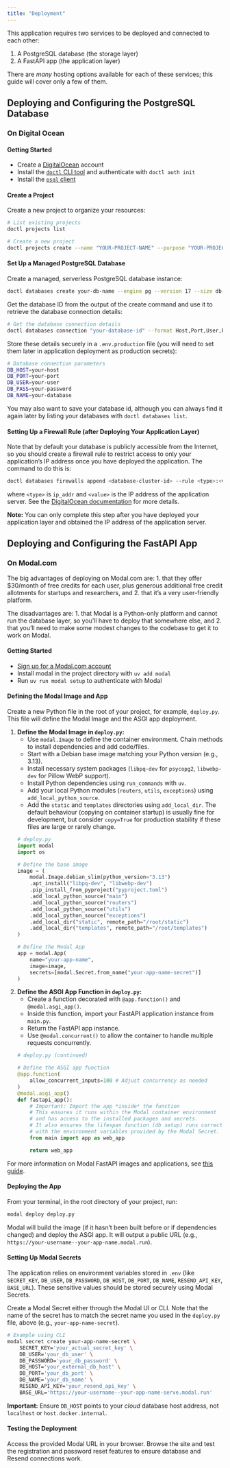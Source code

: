 ```yaml
---
title: "Deployment"
---
```


This application requires two services to be deployed and connected to each other:

1. A PostgreSQL database (the storage layer)
2. A FastAPI app (the application layer)

There are *many* hosting options available for each of these services; this guide will cover only a few of them.

## Deploying and Configuring the PostgreSQL Database

### On Digital Ocean

#### Getting Started

- Create a [DigitalOcean](mdc:https:/www.digitalocean.com) account
- Install the [`doctl` CLI tool](mdc:https:/docs.digitalocean.com/reference/doctl) and authenticate with `doctl auth init`
- Install the [`psql` client](mdc:https:/www.postgresql.org/download)

#### Create a Project

Create a new project to organize your resources:

```bash
# List existing projects
doctl projects list

# Create a new project
doctl projects create --name "YOUR-PROJECT-NAME" --purpose "YOUR-PROJECT-PURPOSE" --environment "Production"
```

#### Set Up a Managed PostgreSQL Database

Create a managed, serverless PostgreSQL database instance:

```bash
doctl databases create your-db-name --engine pg --version 17 --size db-s-1vcpu-1gb --num-nodes 1 --wait
```

Get the database ID from the output of the create command and use it to retrieve the database connection details:

```bash
# Get the database connection details
doctl databases connection "your-database-id" --format Host,Port,User,Password,Database
```

Store these details securely in a `.env.production` file (you will need to set them later in application deployment as production secrets):

```bash
# Database connection parameters
DB_HOST=your-host
DB_PORT=your-port
DB_USER=your-user
DB_PASS=your-password
DB_NAME=your-database
```

You may also want to save your database id, although you can always find it again later by listing your databases with `doctl databases list`.

#### Setting Up a Firewall Rule (after Deploying Your Application Layer)

Note that by default your database is publicly accessible from the Internet, so you should create a firewall rule to restrict access to only your application's IP address once you have deployed the application. The command to do this is:

```bash
doctl databases firewalls append <database-cluster-id> --rule <type>:<value>
```

where `<type>` is `ip_addr` and `<value>` is the IP address of the application server. See the [DigitalOcean documentation](https://docs.digitalocean.com/reference/doctl/reference/databases/firewalls/append/) for more details.

**Note:** You can only complete this step after you have deployed your application layer and obtained the IP address of the application server.

## Deploying and Configuring the FastAPI App

### On Modal.com

The big advantages of deploying on Modal.com are:
1. that they offer $30/month of free credits for each user, plus generous additional free credit allotments for startups and researchers, and
2. that it's a very user-friendly platform.

The disadvantages are:
1. that Modal is a Python-only platform and cannot run the database layer, so you'll have to deploy that somewhere else, and
2. that you'll need to make some modest changes to the codebase to get it to work on Modal.

#### Getting Started

- [Sign up for a Modal.com account](https://modal.com/signup)
- Install modal in the project directory with `uv add modal`
- Run `uv run modal setup` to authenticate with Modal

#### Defining the Modal Image and App

Create a new Python file in the root of your project, for example, `deploy.py`. This file will define the Modal Image and the ASGI app deployment.

1.  **Define the Modal Image in `deploy.py`:**
    - Use `modal.Image` to define the container environment. Chain methods to install dependencies and add code/files.
    - Start with a Debian base image matching your Python version (e.g., 3.13).
    - Install necessary system packages (`libpq-dev` for `psycopg2`, `libwebp-dev` for Pillow WebP support).
    - Install Python dependencies using `run_commands` with `uv`.
    - Add your local Python modules (`routers`, `utils`, `exceptions`) using `add_local_python_source`.
    - Add the `static` and `templates` directories using `add_local_dir`. The default behaviour (copying on container startup) is usually fine for development, but consider `copy=True` for production stability if these files are large or rarely change.

    ```python
    # deploy.py
    import modal
    import os

    # Define the base image
    image = (
        modal.Image.debian_slim(python_version="3.13")
        .apt_install("libpq-dev", "libwebp-dev")
        .pip_install_from_pyproject("pyproject.toml")
        .add_local_python_source("main")
        .add_local_python_source("routers")
        .add_local_python_source("utils")
        .add_local_python_source("exceptions")
        .add_local_dir("static", remote_path="/root/static")
        .add_local_dir("templates", remote_path="/root/templates")
    )

    # Define the Modal App
    app = modal.App(
        name="your-app-name",
        image=image,
        secrets=[modal.Secret.from_name("your-app-name-secret")]
    )
    ```

2.  **Define the ASGI App Function in `deploy.py`:**
    - Create a function decorated with `@app.function()` and `@modal.asgi_app()`.
    - Inside this function, import your FastAPI application instance from `main.py`.
    - Return the FastAPI app instance.
    - Use `@modal.concurrent()` to allow the container to handle multiple requests concurrently.

    ```python
    # deploy.py (continued)

    # Define the ASGI app function
    @app.function(
        allow_concurrent_inputs=100 # Adjust concurrency as needed
    )
    @modal.asgi_app()
    def fastapi_app():
        # Important: Import the app *inside* the function
        # This ensures it runs within the Modal container environment
        # and has access to the installed packages and secrets.
        # It also ensures the lifespan function (db setup) runs correctly
        # with the environment variables provided by the Modal Secret.
        from main import app as web_app

        return web_app
    ```

For more information on Modal FastAPI images and applications, see [this guide](https://modal.com/docs/guide/webhooks#how-do-web-endpoints-run-in-the-cloud).

#### Deploying the App

From your terminal, in the root directory of your project, run:

```bash
modal deploy deploy.py
```

Modal will build the image (if it hasn't been built before or if dependencies changed) and deploy the ASGI app. It will output a public URL (e.g., `https://your-username--your-app-name.modal.run`).

#### Setting Up Modal Secrets

The application relies on environment variables stored in `.env` (like `SECRET_KEY`, `DB_USER`, `DB_PASSWORD`, `DB_HOST`, `DB_PORT`, `DB_NAME`, `RESEND_API_KEY`, `BASE_URL`). These sensitive values should be stored securely using Modal Secrets.

Create a Modal Secret either through the Modal UI or CLI. Note that the name of the secret has to match the secret name you used in the `deploy.py` file, above (e.g., `your-app-name-secret`).

```bash
# Example using CLI
modal secret create your-app-name-secret \
    SECRET_KEY='your_actual_secret_key' \
    DB_USER='your_db_user' \
    DB_PASSWORD='your_db_password' \
    DB_HOST='your_external_db_host' \
    DB_PORT='your_db_port' \
    DB_NAME='your_db_name' \
    RESEND_API_KEY='your_resend_api_key' \
    BASE_URL='https://your-username--your-app-name-serve.modal.run'
```

**Important:** Ensure `DB_HOST` points to your *cloud* database host address, not `localhost` or `host.docker.internal`.

#### Testing the Deployment

Access the provided Modal URL in your browser. Browse the site and test the registration and password reset features to ensure database and Resend connections work.